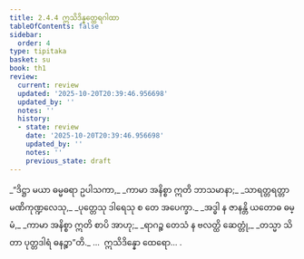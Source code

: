 ```yaml
---
title: 2.4.4 ဣသိဒိန္နတ္ထေရဂါထာ
tableOfContents: false
sidebar:
  order: 4
type: tipitaka
basket: su
book: th1
review:
  current: review
  updated: '2025-10-20T20:39:46.956698'
  updated_by: ''
  notes: ''
  history:
  - state: review
    date: '2025-10-20T20:39:46.956698'
    updated_by: ''
    notes: ''
    previous_state: draft
---
```



<DynamicBreadcrumb />


<ReviewStatus review={frontmatter.review} showDetails={true} />

<HypothesisAnnotation frontmatter={frontmatter} />

<Division number="187" book="th1" e="ch" v="19" p="256">

<Paragraph number="379" type="verses" book="th1">
_“ဒိဋ္ဌာ မယာ ဓမ္မဓရာ ဥပါသကာ,_  
_ကာမာ အနိစ္စာ ဣတိ ဘာသမာနာ;_  
_သာရတ္တရတ္တာ မဏိကုဏ္ဍလေသု,_  
_ပုတ္တေသု ဒါရေသု စ တေ အပေက္ခာ._  

</Paragraph>

</Division>
<Division number="188" book="th1" e="ch" v="19" p="256">

<Paragraph number="380" type="verses" book="th1">
_အဒ္ဓါ န ဇာနန္တိ ယတောဓ ဓမ္မံ,_  
_ကာမာ အနိစ္စာ ဣတိ စာပိ အာဟု;_  
_ရာဂဉ္စ တေသံ န ဗလတ္ထိ ဆေတ္တုံ,_  
_တသ္မာ သိတာ ပုတ္တဒါရံ ဓနဉ္စာ”တိ._  


</Paragraph>
</Division>

<Paragraph number="381" type="center" book="th1">
…  ဣသိဒိန္နော ထေရော… .
</Paragraph>